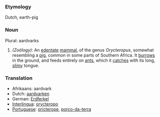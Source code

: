 ===Etymology===
Dutch, earth-pig
===Noun===
Plural: aardvarks
#''(Zoölogy):'' An [[edentate]] [[mammal]], of the genus ''Orycteropus'', somewhat resembling a [[pig]], common in some parts of Southern Africa. It [[burrows]] in the ground, and feeds entirely on [[ant]]s, which it [[catches]] with its long, [[slimy]] tongue.
===Translation===
*Afrikaans: aardvark
*Dutch: [[aardvarken]]
*German: [[Erdferkel]]
*[[Interlingua]]: [[orycteropo]]
*[[Portuguese]]: [[oricterope]], [[porco-da-terra]]